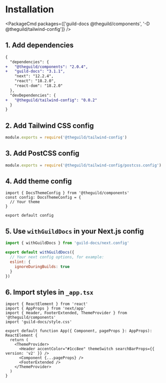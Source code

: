 
# Installation

<PackageCmd packages={['guild-docs @theguild/components', '-D @theguild/tailwind-config']} />

## 1. Add dependencies

```diff filename="package.json"
{
  "dependencies": {
+   "@theguild/components": "2.0.4",
+   "guild-docs": "3.1.1",
    "next": "12.2.4",
    "react": "18.2.0",
    "react-dom": "18.2.0"
  },
  "devDependencies": {
+   "@theguild/tailwind-config": "0.0.2"
  }
}
```

## 2. Add Tailwind CSS config

```js filename="tailwind.config.cjs"
module.exports = require('@theguild/tailwind-config')
```

## 3. Add PostCSS config

```js filename="postcss.config.js"
module.exports = require('@theguild/tailwind-config/postcss.config')
```

## 4. Add theme config

```tsx filename="theme.config.tsx"
import { DocsThemeConfig } from '@theguild/components'
const config: DocsThemeConfig = {
  // Your theme
}

export default config
```

## 5. Use `withGuildDocs` in your Next.js config

```js filename="next.config.mjs" /withGuildDocs/
import { withGuildDocs } from 'guild-docs/next.config'

export default withGuildDocs({
  // Your next config options, for example:
  eslint: {
    ignoreDuringBuilds: true
  }
})
```

## 6. Import styles in `_app.tsx`

```tsx filename="src/pages/_app.tsx" {4,10}
import { ReactElement } from 'react'
import { AppProps } from 'next/app'
import { Header, FooterExtended, ThemeProvider } from '@theguild/components'
import 'guild-docs/style.css'

export default function App({ Component, pageProps }: AppProps): ReactElement {
  return (
    <ThemeProvider>
      <Header accentColor="#1cc8ee" themeSwitch searchBarProps={{ version: 'v2' }} />
      <Component {...pageProps} />
      <FooterExtended />
    </ThemeProvider>
  )
}
```
